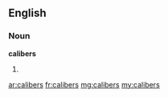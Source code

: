 ==English==

===Noun===
'''calibers'''

# {{plural of|caliber}}

[[ar:calibers]]
[[fr:calibers]]
[[mg:calibers]]
[[my:calibers]]